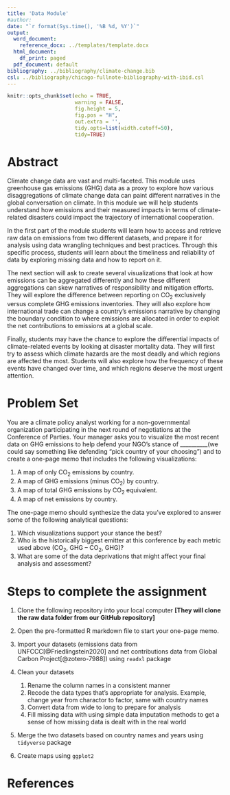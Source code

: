```yaml
---
title: 'Data Module'
#author: 
date: "`r format(Sys.time(), '%B %d, %Y')`"
output:
  word_document:
    reference_docx: ../templates/template.docx
  html_document:
    df_print: paged
  pdf_document: default
bibliography: ../bibliography/climate-change.bib
csl: ../bibliography/chicago-fullnote-bibliography-with-ibid.csl
---
```



```r
knitr::opts_chunk$set(echo = TRUE, 
                      warning = FALSE, 
                      fig.height = 5, 
                      fig.pos = "H", 
                      out.extra = '',
                      tidy.opts=list(width.cutoff=50), 
                      tidy=TRUE)

```


# Abstract

Climate change data are vast and multi-faceted. This module uses greenhouse gas emissions (GHG) data as a proxy to explore how various disaggregations of climate change data can paint different narratives in the global conversation on climate. In this module we will help students understand how emissions and their measured impacts in terms of climate-related disasters could impact the trajectory of international cooperation.

In the first part of the module students will learn how to access and retrieve raw data on emissions from two different datasets, and prepare it for analysis using data wrangling techniques and best practices. Through this specific process, students will learn about the timeliness and reliability of data by exploring missing data and how to report on it. 

The next section will ask to create several visualizations that look at how emissions can be aggregated differently and how these different aggregations can skew narratives of responsibility and mitigation efforts. They will explore the difference between reporting on CO~2~ exclusively versus complete GHG emissions inventories. They will also explore how international trade can change a country’s emissions narrative by changing the boundary condition to where emissions are allocated in order to exploit the net contributions to emissions at a global scale.


Finally, students may have the chance to explore the differential impacts of climate-related events by looking at disaster mortality data. They will first try to assess which climate hazards are the most deadly and which regions are affected the most. Students will also explore how the frequency of these events have changed over time, and which regions deserve the most urgent attention.

# Problem Set


You are a climate policy analyst working for a non-governmental organization participating in the next round of negotiations at the Conference of Parties. Your manager asks you to visualize the most recent data on GHG emissions to help defend your NGO's stance of __________(we could say something like defending "pick country of your choosing") and to create a one-page memo that includes the following visualizations:

1. A map of only CO~2~ emissions by country.
2. A map of GHG emissions (minus CO~2~) by country.
3. A map of total GHG emissions by CO~2~ equivalent.
3. A map of net emissions by country.

The one-page memo should synthesize the data you've explored to answer some of the following analytical questions:

1. Which visualizations support your stance the best?
1. Who is the historically biggest emitter at this conference by each metric used above (CO~2~, GHG – CO~2~, GHG)?
2. What are some of the data deprivations that might affect your final analysis and assessment?


# Steps to complete the assignment



1. Clone the following repository into your local computer **[They will clone the raw data folder from our GitHub repository]**

2. Open the pre-formatted R markdown file to start your one-page memo.

3. Import your datasets (emissions data from UNFCCC[@Friedlingstein2020] and net contributions data from Global Carbon Project[@zotero-7988]) using `readxl` package

4. Clean your datasets

    1. Rename the column names in a consistent manner
    2. Recode the data types that's appropriate for analysis. Example, change year from charactor to factor, same with country names
    3. Convert data from wide to long to prepare for analysis
    4. Fill missing data with using simple data imputation methods to get a sense of how missing data is dealt with in the real world

5. Merge the two datasets based on country names and years using `tidyverse` package

6. Create maps using `ggplot2`





# References